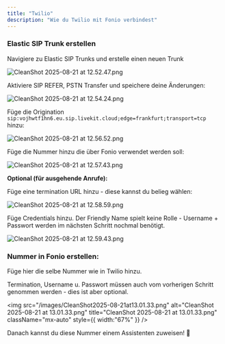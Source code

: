 ```yaml
---
title: "Twilio"
description: "Wie du Twilio mit Fonio verbindest"
---
```


### Elastic SIP Trunk erstellen

Navigiere zu Elastic SIP Trunks und erstelle einen neuen Trunk

<img
  src="/images/CleanShot2025-08-21at12.52.47.png"
  alt="CleanShot 2025-08-21 at 12.52.47.png"
  title="CleanShot 2025-08-21 at 12.52.47.png"
  className="mx-auto"
/>

Aktiviere SIP REFER, PSTN Transfer und speichere deine Änderungen:

![CleanShot 2025-08-21 at 12.54.24.png](/images/CleanShot2025-08-21at12.54.24.png)

Füge die Origination `sip:vojhwtf1hn6.eu.sip.livekit.cloud;edge=frankfurt;transport=tcp` hinzu:

![CleanShot 2025-08-21 at 12.56.52.png](/images/CleanShot2025-08-21at12.56.52.png)

Füge die Nummer hinzu die über Fonio verwendet werden soll:

![CleanShot 2025-08-21 at 12.57.43.png](/images/CleanShot2025-08-21at12.57.43.png)

**Optional (für ausgehende Anrufe):**

Füge eine termination URL hinzu - diese kannst du belieg wählen:

![CleanShot 2025-08-21 at 12.58.59.png](/images/CleanShot2025-08-21at12.58.59.png)

Füge Credentials hinzu. Der Friendly Name spielt keine Rolle - Username \+ Passwort werden im nächsten Schritt nochmal benötigt.

![CleanShot 2025-08-21 at 12.59.43.png](/images/CleanShot2025-08-21at12.59.43.png)

### Nummer in Fonio erstellen:

Füge hier die selbe Nummer wie in Twilio hinzu.

Termination, Username u. Passwort müssen auch vom vorherigen Schritt genommen werden - dies ist aber optional.

<img
  src="/images/CleanShot2025-08-21at13.01.33.png"
  alt="CleanShot 2025-08-21 at 13.01.33.png"
  title="CleanShot 2025-08-21 at 13.01.33.png"
  className="mx-auto"
  style={{ width:"67%" }}
/>

Danach kannst du diese Nummer einem Assistenten zuweisen\! 🎉